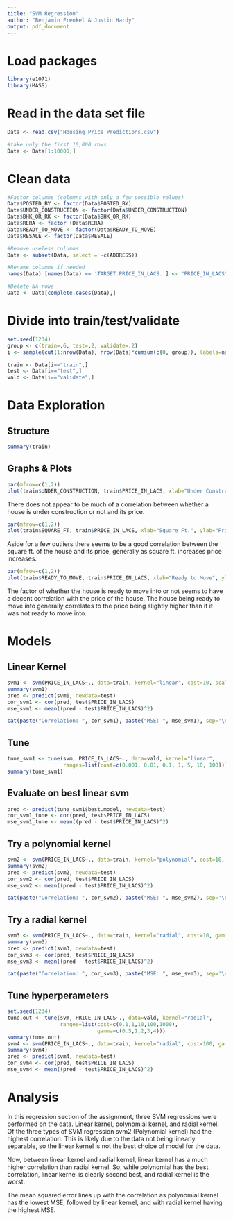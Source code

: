 ```yaml
---
title: "SVM Regression"
author: "Benjamin Frenkel & Justin Hardy"
output: pdf_document
---
```


# Load packages
```r
library(e1071)
library(MASS)
```

# Read in the data set file
```r
Data <- read.csv("Housing Price Predictions.csv")

#take only the first 10,000 rows
Data <- Data[1:10000,]

```

# Clean data
```r

#Factor columns (columns with only a few possible values)
Data$POSTED_BY <- factor(Data$POSTED_BY)
Data$UNDER_CONSTRUCTION <- factor(Data$UNDER_CONSTRUCTION)
Data$BHK_OR_RK <- factor(Data$BHK_OR_RK)
Data$RERA <- factor (Data$RERA)
Data$READY_TO_MOVE <- factor(Data$READY_TO_MOVE)
Data$RESALE <- factor(Data$RESALE)

#Remove useless columns
Data <- subset(Data, select = -c(ADDRESS))

#Rename columns if needed
names(Data) [names(Data) == 'TARGET.PRICE_IN_LACS.'] <- "PRICE_IN_LACS"

#Delete NA rows
Data <- Data[complete.cases(Data),]

```

# Divide into train/test/validate
```r
set.seed(1234)
group <- c(train=.6, test=.2, validate=.2)
i <- sample(cut(1:nrow(Data), nrow(Data)*cumsum(c(0, group)), labels=names(group)))

train <- Data[i=="train",]
test <- Data[i=="test",]
vald <- Data[i=="validate",]
```

# Data Exploration

## Structure
```r
summary(train)
```


## Graphs & Plots

```r
par(mfrow=c(1,2))
plot(train$UNDER_CONSTRUCTION, train$PRICE_IN_LACS, xlab="Under Construction", ylab="Price in Lacs")
```
There does not appear to be much of a correlation between whether a house is under construction or not and its price.




```r
par(mfrow=c(1,2))
plot(train$SQUARE_FT, train$PRICE_IN_LACS, xlab="Square Ft.", ylab="Price in Lacs")
```
Aside for a few outliers there seems to be a good correlation between the square ft. of the house and its price, generally as square ft. increases price increases.





```r
par(mfrow=c(1,2))
plot(train$READY_TO_MOVE, train$PRICE_IN_LACS, xlab="Ready to Move", ylab="Price in Lacs")
```
The factor of whether the house is ready to move into or not seems to have a decent correlation with the price of the house. The house being ready to move into generally correlates to the price being slightly higher than if it was not ready to move into.


# Models


## Linear Kernel
```r
svm1 <- svm(PRICE_IN_LACS~., data=train, kernel="linear", cost=10, scale=TRUE)
summary(svm1)
pred <- predict(svm1, newdata=test)
cor_svm1 <- cor(pred, test$PRICE_IN_LACS)
mse_svm1 <- mean((pred - test$PRICE_IN_LACS)^2)

cat(paste("Correlation: ", cor_svm1), paste("MSE: ", mse_svm1), sep='\n')
```


## Tune
```r
tune_svm1 <- tune(svm, PRICE_IN_LACS~., data=vald, kernel="linear",
                  ranges=list(cost=c(0.001, 0.01, 0.1, 1, 5, 10, 100)))
summary(tune_svm1)
```


## Evaluate on best linear svm
```r
pred <- predict(tune_svm1$best.model, newdata=test)
cor_svm1_tune <- cor(pred, test$PRICE_IN_LACS)
mse_svm1_tune <- mean((pred - test$PRICE_IN_LACS)^2)
```

## Try a polynomial kernel
```r
svm2 <- svm(PRICE_IN_LACS~., data=train, kernel="polynomial", cost=10, scale=TRUE)
summary(svm2)
pred <- predict(svm2, newdata=test)
cor_svm2 <- cor(pred, test$PRICE_IN_LACS)
mse_svm2 <- mean((pred - test$PRICE_IN_LACS)^2)

cat(paste("Correlation: ", cor_svm2), paste("MSE: ", mse_svm2), sep='\n')
```

## Try a radial kernel
```r
svm3 <- svm(PRICE_IN_LACS~., data=train, kernel="radial", cost=10, gamma=1, scale=TRUE)
summary(svm3)
pred <- predict(svm3, newdata=test)
cor_svm3 <- cor(pred, test$PRICE_IN_LACS)
mse_svm3 <- mean((pred - test$PRICE_IN_LACS)^2)

cat(paste("Correlation: ", cor_svm3), paste("MSE: ", mse_svm3), sep='\n')
```

## Tune hyperperameters
```r
set.seed(1234)
tune.out <- tune(svm, PRICE_IN_LACS~., data=vald, kernel="radial",
                 ranges=list(cost=c(0.1,1,10,100,1000),
                             gamma=c(0.5,1,2,3,4)))
summary(tune.out)
svm4 <- svm(PRICE_IN_LACS~., data=train, kernel="radial", cost=100, gamma=0.5, scale=TRUE)
summary(svm4)
pred <- predict(svm4, newdata=test)
cor_svm4 <- cor(pred, test$PRICE_IN_LACS)
mse_svm4 <- mean((pred - test$PRICE_IN_LACS)^2)
```

# Analysis
In this regression section of the assignment, three SVM regressions were performed on the data. Linear kernel, polynomial kernel, and radial kernel. Of the three types of SVM regression svm2 (Polynomial kernel) had the highest correlation. This is likely due to the data not being linearly separable, so the linear kernel is not the best choice of model for the data.

Now, between linear kernel and radial kernel, linear kernel has a much higher correlation than radial kernel. So, while polynomial has the best correlation, linear kernel is clearly second best, and radial kernel is the worst.

The mean squared error lines up with the correlation as polynomial kernel has the lowest MSE, followed by linear kernel, and with radial kernel having the highest MSE.
